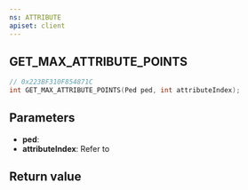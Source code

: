 ```yaml
---
ns: ATTRIBUTE
apiset: client
---
```

## GET_MAX_ATTRIBUTE_POINTS

```c
// 0x223BF310F854871C
int GET_MAX_ATTRIBUTE_POINTS(Ped ped, int attributeIndex);
```

## Parameters
* **ped**:
* **attributeIndex**: Refer to <EmbeddedEnum name="ePedAttribute" />

## Return value

